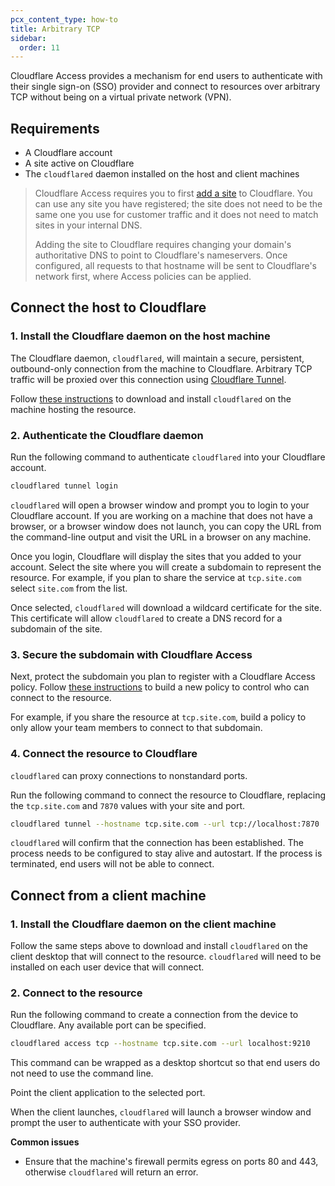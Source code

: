 ```yaml
---
pcx_content_type: how-to
title: Arbitrary TCP
sidebar:
  order: 11
---
```


Cloudflare Access provides a mechanism for end users to authenticate with their single sign-on (SSO) provider and connect to resources over arbitrary TCP without being on a virtual private network (VPN).

## Requirements

- A Cloudflare account
- A site active on Cloudflare
- The `cloudflared` daemon installed on the host and client machines

> Cloudflare Access requires you to first [add a site](https://dash.cloudflare.com/sign-up) to Cloudflare. You can use any site you have registered; the site does not need to be the same one you use for customer traffic and it does not need to match sites in your internal DNS.
>
> Adding the site to Cloudflare requires changing your domain's authoritative DNS to point to Cloudflare's nameservers. Once configured, all requests to that hostname will be sent to Cloudflare's network first, where Access policies can be applied.

## **Connect the host to Cloudflare**

### 1. Install the Cloudflare daemon on the host machine

The Cloudflare daemon, `cloudflared`, will maintain a secure, persistent, outbound-only connection from the machine to Cloudflare. Arbitrary TCP traffic will be proxied over this connection using [Cloudflare Tunnel](https://www.cloudflare.com/products/tunnel/).

Follow [these instructions](/cloudflare-one/connections/connect-networks/downloads/) to download and install `cloudflared` on the machine hosting the resource.

### 2. Authenticate the Cloudflare daemon

Run the following command to authenticate `cloudflared` into your Cloudflare account.

```sh
cloudflared tunnel login
```

`cloudflared` will open a browser window and prompt you to login to your Cloudflare account. If you are working on a machine that does not have a browser, or a browser window does not launch, you can copy the URL from the command-line output and visit the URL in a browser on any machine.

Once you login, Cloudflare will display the sites that you added to your account. Select the site where you will create a subdomain to represent the resource. For example, if you plan to share the service at `tcp.site.com` select `site.com` from the list.

Once selected, `cloudflared` will download a wildcard certificate for the site. This certificate will allow `cloudflared` to create a DNS record for a subdomain of the site.

### 3. Secure the subdomain with Cloudflare Access

Next, protect the subdomain you plan to register with a Cloudflare Access policy. Follow [these instructions](/cloudflare-one/policies/access/) to build a new policy to control who can connect to the resource.

For example, if you share the resource at `tcp.site.com`, build a policy to only allow your team members to connect to that subdomain.

### 4. Connect the resource to Cloudflare

`cloudflared` can proxy connections to nonstandard ports.

Run the following command to connect the resource to Cloudflare, replacing the `tcp.site.com` and `7870` values with your site and port.

```sh
cloudflared tunnel --hostname tcp.site.com --url tcp://localhost:7870
```

`cloudflared` will confirm that the connection has been established. The process needs to be configured to stay alive and autostart. If the process is terminated, end users will not be able to connect.

## **Connect from a client machine**

### 1. Install the Cloudflare daemon on the client machine

Follow the same steps above to download and install `cloudflared` on the client desktop that will connect to the resource. `cloudflared` will need to be installed on each user device that will connect.

### 2. Connect to the resource

Run the following command to create a connection from the device to Cloudflare. Any available port can be specified.

```sh
cloudflared access tcp --hostname tcp.site.com --url localhost:9210
```

This command can be wrapped as a desktop shortcut so that end users do not need to use the command line.

Point the client application to the selected port.

When the client launches, `cloudflared` will launch a browser window and prompt the user to authenticate with your SSO provider.

**Common issues**

- Ensure that the machine's firewall permits egress on ports 80 and 443, otherwise `cloudflared` will return an error.
